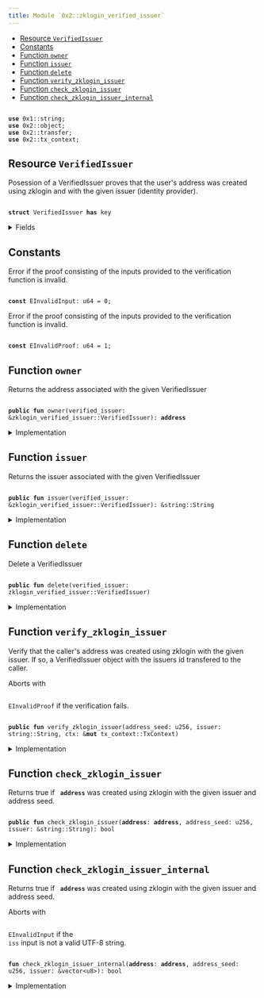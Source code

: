 ```yaml
---
title: Module `0x2::zklogin_verified_issuer`
---
```




-  [Resource `VerifiedIssuer`](#0x2_zklogin_verified_issuer_VerifiedIssuer)
-  [Constants](#@Constants_0)
-  [Function `owner`](#0x2_zklogin_verified_issuer_owner)
-  [Function `issuer`](#0x2_zklogin_verified_issuer_issuer)
-  [Function `delete`](#0x2_zklogin_verified_issuer_delete)
-  [Function `verify_zklogin_issuer`](#0x2_zklogin_verified_issuer_verify_zklogin_issuer)
-  [Function `check_zklogin_issuer`](#0x2_zklogin_verified_issuer_check_zklogin_issuer)
-  [Function `check_zklogin_issuer_internal`](#0x2_zklogin_verified_issuer_check_zklogin_issuer_internal)


<pre><code>
<b>use</b> <Link href="../move-stdlib/string#0x1_string">0x1::string</Link>;
<b>use</b> <Link href="object#0x2_object">0x2::object</Link>;
<b>use</b> <Link href="transfer#0x2_transfer">0x2::transfer</Link>;
<b>use</b> <Link href="tx_context#0x2_tx_context">0x2::tx_context</Link>;
</code></pre>



<Link id="0x2_zklogin_verified_issuer_VerifiedIssuer"></Link>

## Resource `VerifiedIssuer`

Posession of a VerifiedIssuer proves that the user's address was created using zklogin and with the given issuer
(identity provider).


<pre><code>
<b>struct</b> <Link href="zklogin_verified_issuer#0x2_zklogin_verified_issuer_VerifiedIssuer">VerifiedIssuer</Link> <b>has</b> key
</code></pre>



<details>
<summary>Fields</summary>


<dl>
<dt>
<code>
id: <Link href="object#0x2_object_UID">object::UID</Link></code>
</dt>
<dd>
 The ID of this VerifiedIssuer
</dd>
<dt>
<code>
owner: <b>address</b></code>
</dt>
<dd>
 The address this VerifiedID is associated with
</dd>
<dt>
<code>
issuer: <Link href="../move-stdlib/string#0x1_string_String">string::String</Link></code>
</dt>
<dd>
 The issuer
</dd>
</dl>


</details>

<Link id="@Constants_0"></Link>

## Constants


<Link id="0x2_zklogin_verified_issuer_EInvalidInput"></Link>

Error if the proof consisting of the inputs provided to the verification function is invalid.


<pre><code>
<b>const</b> <Link href="zklogin_verified_issuer#0x2_zklogin_verified_issuer_EInvalidInput">EInvalidInput</Link>: u64 = 0;
</code></pre>



<Link id="0x2_zklogin_verified_issuer_EInvalidProof"></Link>

Error if the proof consisting of the inputs provided to the verification function is invalid.


<pre><code>
<b>const</b> <Link href="zklogin_verified_issuer#0x2_zklogin_verified_issuer_EInvalidProof">EInvalidProof</Link>: u64 = 1;
</code></pre>



<Link id="0x2_zklogin_verified_issuer_owner"></Link>

## Function `owner`

Returns the address associated with the given VerifiedIssuer


<pre><code>
<b>public</b> <b>fun</b> <Link href="zklogin_verified_issuer#0x2_zklogin_verified_issuer_owner">owner</Link>(verified_issuer: &<Link href="zklogin_verified_issuer#0x2_zklogin_verified_issuer_VerifiedIssuer">zklogin_verified_issuer::VerifiedIssuer</Link>): <b>address</b>
</code></pre>



<details>
<summary>Implementation</summary>


<pre><code>
<b>public</b> <b>fun</b> <Link href="zklogin_verified_issuer#0x2_zklogin_verified_issuer_owner">owner</Link>(verified_issuer: &<Link href="zklogin_verified_issuer#0x2_zklogin_verified_issuer_VerifiedIssuer">VerifiedIssuer</Link>): <b>address</b> \{
    verified_issuer.owner
}
</code></pre>



</details>

<Link id="0x2_zklogin_verified_issuer_issuer"></Link>

## Function `issuer`

Returns the issuer associated with the given VerifiedIssuer


<pre><code>
<b>public</b> <b>fun</b> <Link href="zklogin_verified_issuer#0x2_zklogin_verified_issuer_issuer">issuer</Link>(verified_issuer: &<Link href="zklogin_verified_issuer#0x2_zklogin_verified_issuer_VerifiedIssuer">zklogin_verified_issuer::VerifiedIssuer</Link>): &<Link href="../move-stdlib/string#0x1_string_String">string::String</Link>
</code></pre>



<details>
<summary>Implementation</summary>


<pre><code>
<b>public</b> <b>fun</b> <Link href="zklogin_verified_issuer#0x2_zklogin_verified_issuer_issuer">issuer</Link>(verified_issuer: &<Link href="zklogin_verified_issuer#0x2_zklogin_verified_issuer_VerifiedIssuer">VerifiedIssuer</Link>): &String \{
    &verified_issuer.issuer
}
</code></pre>



</details>

<Link id="0x2_zklogin_verified_issuer_delete"></Link>

## Function `delete`

Delete a VerifiedIssuer


<pre><code>
<b>public</b> <b>fun</b> <Link href="zklogin_verified_issuer#0x2_zklogin_verified_issuer_delete">delete</Link>(verified_issuer: <Link href="zklogin_verified_issuer#0x2_zklogin_verified_issuer_VerifiedIssuer">zklogin_verified_issuer::VerifiedIssuer</Link>)
</code></pre>



<details>
<summary>Implementation</summary>


<pre><code>
<b>public</b> <b>fun</b> <Link href="zklogin_verified_issuer#0x2_zklogin_verified_issuer_delete">delete</Link>(verified_issuer: <Link href="zklogin_verified_issuer#0x2_zklogin_verified_issuer_VerifiedIssuer">VerifiedIssuer</Link>) \{
    <b>let</b> <Link href="zklogin_verified_issuer#0x2_zklogin_verified_issuer_VerifiedIssuer">VerifiedIssuer</Link> \{ id, owner: _, issuer: _ } = verified_issuer;
    id.<Link href="zklogin_verified_issuer#0x2_zklogin_verified_issuer_delete">delete</Link>();
}
</code></pre>



</details>

<Link id="0x2_zklogin_verified_issuer_verify_zklogin_issuer"></Link>

## Function `verify_zklogin_issuer`

Verify that the caller's address was created using zklogin with the given issuer. If so, a VerifiedIssuer object
with the issuers id transfered to the caller.

Aborts with <code>
<Link href="zklogin_verified_issuer#0x2_zklogin_verified_issuer_EInvalidProof">EInvalidProof</Link></code> if the verification fails.


<pre><code>
<b>public</b> <b>fun</b> <Link href="zklogin_verified_issuer#0x2_zklogin_verified_issuer_verify_zklogin_issuer">verify_zklogin_issuer</Link>(address_seed: u256, issuer: <Link href="../move-stdlib/string#0x1_string_String">string::String</Link>, ctx: &<b>mut</b> <Link href="tx_context#0x2_tx_context_TxContext">tx_context::TxContext</Link>)
</code></pre>



<details>
<summary>Implementation</summary>


<pre><code>
<b>public</b> <b>fun</b> <Link href="zklogin_verified_issuer#0x2_zklogin_verified_issuer_verify_zklogin_issuer">verify_zklogin_issuer</Link>(
    address_seed: u256,
    issuer: String,
    ctx: &<b>mut</b> TxContext,
) \{
    <b>let</b> sender = ctx.sender();
    <b>assert</b>!(<Link href="zklogin_verified_issuer#0x2_zklogin_verified_issuer_check_zklogin_issuer">check_zklogin_issuer</Link>(sender, address_seed, &issuer), <Link href="zklogin_verified_issuer#0x2_zklogin_verified_issuer_EInvalidProof">EInvalidProof</Link>);
    <Link href="transfer#0x2_transfer_transfer">transfer::transfer</Link>(
        <Link href="zklogin_verified_issuer#0x2_zklogin_verified_issuer_VerifiedIssuer">VerifiedIssuer</Link> \{
            id: <Link href="object#0x2_object_new">object::new</Link>(ctx),
            owner: sender,
            issuer
        },
        sender
    )
}
</code></pre>



</details>

<Link id="0x2_zklogin_verified_issuer_check_zklogin_issuer"></Link>

## Function `check_zklogin_issuer`

Returns true if <code>
<b>address</b></code> was created using zklogin with the given issuer and address seed.


<pre><code>
<b>public</b> <b>fun</b> <Link href="zklogin_verified_issuer#0x2_zklogin_verified_issuer_check_zklogin_issuer">check_zklogin_issuer</Link>(<b>address</b>: <b>address</b>, address_seed: u256, issuer: &<Link href="../move-stdlib/string#0x1_string_String">string::String</Link>): bool
</code></pre>



<details>
<summary>Implementation</summary>


<pre><code>
<b>public</b> <b>fun</b> <Link href="zklogin_verified_issuer#0x2_zklogin_verified_issuer_check_zklogin_issuer">check_zklogin_issuer</Link>(
    <b>address</b>: <b>address</b>,
    address_seed: u256,
    issuer: &String,
): bool \{
    <Link href="zklogin_verified_issuer#0x2_zklogin_verified_issuer_check_zklogin_issuer_internal">check_zklogin_issuer_internal</Link>(<b>address</b>, address_seed, issuer.bytes())
}
</code></pre>



</details>

<Link id="0x2_zklogin_verified_issuer_check_zklogin_issuer_internal"></Link>

## Function `check_zklogin_issuer_internal`

Returns true if <code>
<b>address</b></code> was created using zklogin with the given issuer and address seed.

Aborts with <code>
<Link href="zklogin_verified_issuer#0x2_zklogin_verified_issuer_EInvalidInput">EInvalidInput</Link></code> if the <code>
iss</code> input is not a valid UTF-8 string.


<pre><code>
<b>fun</b> <Link href="zklogin_verified_issuer#0x2_zklogin_verified_issuer_check_zklogin_issuer_internal">check_zklogin_issuer_internal</Link>(<b>address</b>: <b>address</b>, address_seed: u256, issuer: &<Link href="../move-stdlib/vector#0x1_vector">vector</Link>&lt;u8&gt;): bool
</code></pre>



<details>
<summary>Implementation</summary>


<pre><code>
<b>native</b> <b>fun</b> <Link href="zklogin_verified_issuer#0x2_zklogin_verified_issuer_check_zklogin_issuer_internal">check_zklogin_issuer_internal</Link>(
    <b>address</b>: <b>address</b>,
    address_seed: u256,
    issuer: &<Link href="../move-stdlib/vector#0x1_vector">vector</Link>&lt;u8&gt;,
): bool;
</code></pre>



</details>
